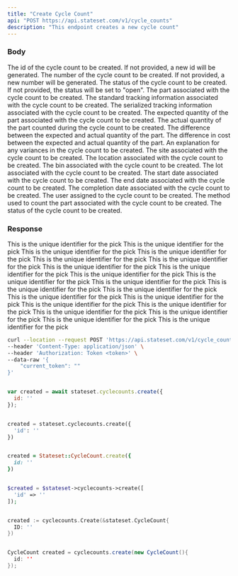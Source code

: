 ```yaml
---
title: "Create Cycle Count"
api: "POST https://api.stateset.com/v1/cycle_counts"
description: "This endpoint creates a new cycle count"
---
```


### Body

<ParamField body="id" required="false">
  The id of the cycle count to be created. If not provided, a new id will be generated.
</ParamField>

<ParamField body="cycle_count_number" required="false">
  The number of the cycle count to be created. If not provided, a new number will be generated.
</ParamField>

<ParamField body="status" required="false">
  The status of the cycle count to be created. If not provided, the status will be set to "open".
</ParamField>

<ParamField body="part" required="false">
  The part associated with the cycle count to be created.
</ParamField>

<ParamField body="standard_tracking" required="false">
  The standard tracking information associated with the cycle count to be created.
</ParamField>

<ParamField body="serialized_tracking" required="false">
  The serialized tracking information associated with the cycle count to be created.
</ParamField>

<ParamField body="quantity_expected" required="false">
  The expected quantity of the part associated with the cycle count to be created.
</ParamField>

<ParamField body="quantity_counted" required="false">
  The actual quantity of the part counted during the cycle count to be created.
</ParamField>

<ParamField body="variance_quantity" required="false">
  The difference between the expected and actual quantity of the part.
</ParamField>

<ParamField body="variance_cost" required="false">
  The difference in cost between the expected and actual quantity of the part.
</ParamField>

<ParamField body="explanation" required="false">
  An explanation for any variances in the cycle count to be created.
</ParamField>

<ParamField body="site" required="false">
  The site associated with the cycle count to be created.
</ParamField>

<ParamField body="location" required="false">
  The location associated with the cycle count to be created.
</ParamField>

<ParamField body="bin" required="false">
  The bin associated with the cycle count to be created.
</ParamField>

<ParamField body="lot" required="false">
  The lot associated with the cycle count to be created.
</ParamField>

<ParamField body="scheduled_start_date" required="false">
  The start date associated with the cycle count to be created.
</ParamField>

<ParamField body="scheduled_end_date" required="false">
  The end date associated with the cycle count to be created.
</ParamField>

<ParamField body="completed_date" required="false">
  The completion date associated with the cycle count to be created.
</ParamField>

<ParamField body="assigned_user" required="false">
  The user assigned to the cycle count to be created.
</ParamField>

<ParamField body="method" required="false">
  The method used to count the part associated with the cycle count to be created.
</ParamField>

<ParamField body="status" required="false">
  The status of the cycle count to be created.
</ParamField>

### Response

<ResponseField name="id" type="string">
  This is the unique identifier for the pick
</ResponseField>

<ResponseField name="cycle_count_number" type="string">
  This is the unique identifier for the pick
</ResponseField>

<ResponseField name="status" type="string">
  This is the unique identifier for the pick
</ResponseField>

<ResponseField name="part" type="string">
  This is the unique identifier for the pick
</ResponseField>

<ResponseField name="standard_tracking" type="string">
  This is the unique identifier for the pick
</ResponseField>

<ResponseField name="serialized_tracking" type="string">
  This is the unique identifier for the pick
</ResponseField>

<ResponseField name="quantity_expected" type="string">
  This is the unique identifier for the pick
</ResponseField>

<ResponseField name="quantity_counted" type="string">
  This is the unique identifier for the pick
</ResponseField>

<ResponseField name="variance_quantity" type="string">
  This is the unique identifier for the pick
</ResponseField>

<ResponseField name="variance_cost" type="string">
  This is the unique identifier for the pick
</ResponseField>

<ResponseField name="explanation" type="string">
  This is the unique identifier for the pick
</ResponseField>

<ResponseField name="site" type="string">
  This is the unique identifier for the pick
</ResponseField>

<ResponseField name="location" type="string">
  This is the unique identifier for the pick
</ResponseField>

<ResponseField name="bin" type="string">
  This is the unique identifier for the pick
</ResponseField>

<ResponseField name="lot" type="string">
  This is the unique identifier for the pick
</ResponseField>

<ResponseField name="scheduled_start_date" type="string">
  This is the unique identifier for the pick
</ResponseField>

<ResponseField name="scheduled_end_date" type="string">
  This is the unique identifier for the pick
</ResponseField>

<ResponseField name="completed_date" type="string">
  This is the unique identifier for the pick
</ResponseField>

<ResponseField name="assigned_user" type="string">
  This is the unique identifier for the pick
</ResponseField>

<ResponseField name="method" type="string">
  This is the unique identifier for the pick
</ResponseField>

<ResponseField name="status" type="string">
  This is the unique identifier for the pick
</ResponseField>

<RequestExample>

```bash cURL
curl --location --request POST 'https://api.stateset.com/v1/cycle_counts' \
--header 'Content-Type: application/json' \
--header 'Authorization: Token <token>' \
--data-raw '{
    "current_token": ""
}'
```

```javascript Node.js

var created = await stateset.cyclecounts.create({
  id: ''
});

```

```python Python

created = stateset.cyclecounts.create({
  'id': ''
})

```

```ruby Ruby

created = Stateset::CycleCount.create({
  id: ''
})

```

```php PHP

$created = $stateset->cyclecounts->create([
  'id' => ''
]);

```

```go Go  

created := cyclecounts.Create(&stateset.CycleCount{
  ID: ''
})

```

```java Java

CycleCount created = cyclecounts.create(new CycleCount(){
  id: ''
});

```


</RequestExample>

<ResponseExample>

```json Response


```

</ResponseExample>